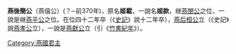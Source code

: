 {{unreferenced|time=2014-2-26}}
'''燕後簡公'''（燕僖公）(？─前370年)，原名'''姬載'''，一說名'''姬款'''，继[[燕閔公|燕閔公]]之位，一說是继[[燕平公|燕平公]]之位。在位四十二年卒（《[[史記|史記]]》說十二年卒），[[燕后桓公|燕后桓公]]立（《史記》說[[燕孝公|燕孝公]]立），一說是[[燕獻公|燕獻公]]立（引《[[竹書紀年|竹書紀年]]》）。

{{中国皇帝|[[燕閔公|燕閔公]]|[[燕後桓公|燕後桓公]]|[[燕國君主|燕國君主]]|前414年—前373年}}
{{燕國君主}}

{{China-hist-stub}}

[[Category:燕國君主|Category:燕國君主]]